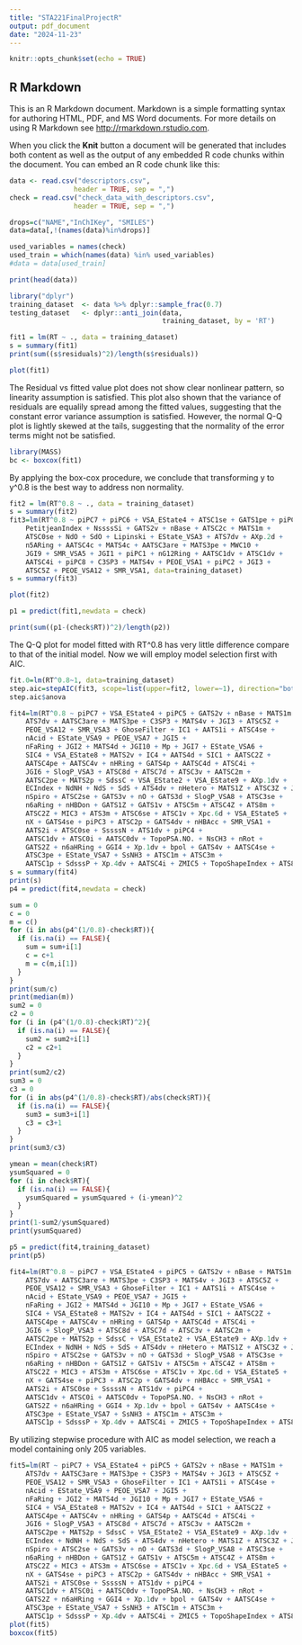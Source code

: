 ```yaml
---
title: "STA221FinalProjectR"
output: pdf_document
date: "2024-11-23"
---
```


```r
knitr::opts_chunk$set(echo = TRUE)
```

## R Markdown

This is an R Markdown document. Markdown is a simple formatting syntax for authoring HTML, PDF, and MS Word documents. For more details on using R Markdown see <http://rmarkdown.rstudio.com>.

When you click the **Knit** button a document will be generated that includes both content as well as the output of any embedded R code chunks within the document. You can embed an R code chunk like this:

```r
data <- read.csv("descriptors.csv",
                header = TRUE, sep = ",")
check = read.csv("check_data_with_descriptors.csv",
                header = TRUE, sep = ",")
```

```r
drops=c("NAME","InChIKey", "SMILES")
data=data[,!(names(data)%in%drops)]
```

```r
used_variables = names(check)
used_train = which(names(data) %in% used_variables)
#data = data[used_train]
```
```r
print(head(data))
```


```r
library("dplyr")
training_dataset  <- data %>% dplyr::sample_frac(0.7)
testing_dataset   <- dplyr::anti_join(data, 
                                      training_dataset, by = 'RT')
```
```r
fit1 = lm(RT ~ ., data = training_dataset)
s = summary(fit1)
print(sum((s$residuals)^2)/length(s$residuals))
```

```r
plot(fit1)
```

The Residual vs fitted value plot does not show clear nonlinear pattern, so linearity assumption is satisfied. This plot also shown that the variance of residuals are equalily spread among the fitted values, suggesting that the constant error variance assumption is satisfied. However, the normal Q-Q plot is lightly skewed at the tails, suggesting that the normality of the error terms might not be satisfied.

```r
library(MASS)
bc <- boxcox(fit1)
```

By applying the box-cox procedure, we conclude that transforming y to y^0.8 is the best way to address non normality.

```r
fit2 = lm(RT^0.8 ~ ., data = training_dataset)
s = summary(fit2)
fit3=lm(RT^0.8 ~ piPC7 + piPC6 + VSA_EState4 + ATSC1se + GATS1pe + piPC5 + 
    PetitjeanIndex + NssssSi + GATS2v + nBase + ATSC2c + MATS1m + 
    ATSC0se + NdO + SdO + Lipinski + EState_VSA3 + ATS7dv + AXp.2d + 
    n5ARing + AATSC4c + MATS4c + AATSC3are + MATS3pe + MWC10 + 
    JGI9 + SMR_VSA5 + JGI1 + piPC1 + nG12Ring + AATSC1dv + ATSC1dv + 
    AATSC4i + piPC8 + C3SP3 + MATS4v + PEOE_VSA1 + piPC2 + JGI3 + 
    ATSC5Z + PEOE_VSA12 + SMR_VSA1, data=training_dataset)
s = summary(fit3)
```


```r
plot(fit2)
```

```r
p1 = predict(fit1,newdata = check)
```
```r
print(sum((p1-(check$RT))^2)/length(p2))
```
The Q-Q plot for model fitted with RT^0.8 has very little difference compare to that of the initial model.
Now we will employ model selection first with AIC.
```r
fit.0=lm(RT^0.8~1, data=training_dataset)
step.aic=stepAIC(fit3, scope=list(upper=fit2, lower=~1), direction="both", k=2, trace=FALSE)
step.aic$anova
```
```r
fit4=lm(RT^0.8 ~ piPC7 + VSA_EState4 + piPC5 + GATS2v + nBase + MATS1m + 
    ATS7dv + AATSC3are + MATS3pe + C3SP3 + MATS4v + JGI3 + ATSC5Z + 
    PEOE_VSA12 + SMR_VSA3 + GhoseFilter + IC1 + AATS1i + ATSC4se + 
    nAcid + EState_VSA9 + PEOE_VSA7 + JGI5 + 
    nFaRing + JGI2 + MATS4d + JGI10 + Mp + JGI7 + EState_VSA6 + 
    SIC4 + VSA_EState8 + MATS2v + IC4 + AATS4d + SIC1 + AATSC2Z + 
    AATSC4pe + AATSC4v + nHRing + GATS4p + AATSC4d + ATSC4i + 
    JGI6 + SlogP_VSA3 + ATSC8d + ATSC7d + ATSC3v + AATSC2m + 
    AATSC2pe + MATS2p + SdssC + VSA_EState2 + VSA_EState9 + AXp.1dv + 
    ECIndex + NdNH + NdS + SdS + ATS4dv + nHetero + MATS1Z + ATSC3Z + JGI4 + NdssS + EState_VSA1 + ATSC2d + 
    nSpiro + ATSC2se + GATS3v + nO + GATS3d + SlogP_VSA8 + ATSC3se + 
    n6aRing + nHBDon + GATS1Z + GATS1v + ATSC5m + ATSC4Z + ATS8m + 
    ATSC2Z + MIC3 + ATS3m + ATSC6se + ATSC1v + Xpc.6d + VSA_EState5 + 
    nX + GATS4se + piPC3 + ATSC2p + GATS4dv + nHBAcc + SMR_VSA1 + 
    AATS2i + ATSC0se + SssssN + ATS1dv + piPC4 + 
    AATSC1dv + ATSC0i + AATSC0dv + TopoPSA.NO. + NsCH3 + nRot + 
    GATS2Z + n6aHRing + GGI4 + Xp.1dv + bpol + GATS4v + AATSC4se + 
    ATSC3pe + EState_VSA7 + SsNH3 + ATSC1m + ATSC3m + 
    AATSC1p + SdsssP + Xp.4dv + AATSC4i + ZMIC5 + TopoShapeIndex + ATS8dv, data=training_dataset)
s = summary(fit4)
print(s)
p4 = predict(fit4,newdata = check)
```

```r
sum = 0
c = 0
m = c()
for (i in abs(p4^(1/0.8)-check$RT)){
  if (is.na(i) == FALSE){
    sum = sum+i[1]
    c = c+1
    m = c(m,i[1])
  }
}
print(sum/c)
print(median(m))
sum2 = 0
c2 = 0
for (i in (p4^(1/0.8)-check$RT)^2){
  if (is.na(i) == FALSE){
    sum2 = sum2+i[1]
    c2 = c2+1
  }
}
print(sum2/c2)
sum3 = 0
c3 = 0
for (i in abs(p4^(1/0.8)-check$RT)/abs(check$RT)){
  if (is.na(i) == FALSE){
    sum3 = sum3+i[1]
    c3 = c3+1
  }
}
print(sum3/c3)
```
```r
ymean = mean(check$RT)
ysumSquared = 0
for (i in check$RT){
  if (is.na(i) == FALSE){
    ysumSquared = ysumSquared + (i-ymean)^2
  }
}
print(1-sum2/ysumSquared)
print(ysumSquared)
```

```r
p5 = predict(fit4,training_dataset)
print(p5)
```

```r
fit4=lm(RT^0.8 ~ piPC7 + VSA_EState4 + piPC5 + GATS2v + nBase + MATS1m + 
    ATS7dv + AATSC3are + MATS3pe + C3SP3 + MATS4v + JGI3 + ATSC5Z + 
    PEOE_VSA12 + SMR_VSA3 + GhoseFilter + IC1 + AATS1i + ATSC4se + 
    nAcid + EState_VSA9 + PEOE_VSA7 + JGI5 + 
    nFaRing + JGI2 + MATS4d + JGI10 + Mp + JGI7 + EState_VSA6 + 
    SIC4 + VSA_EState8 + MATS2v + IC4 + AATS4d + SIC1 + AATSC2Z + 
    AATSC4pe + AATSC4v + nHRing + GATS4p + AATSC4d + ATSC4i + 
    JGI6 + SlogP_VSA3 + ATSC8d + ATSC7d + ATSC3v + AATSC2m + 
    AATSC2pe + MATS2p + SdssC + VSA_EState2 + VSA_EState9 + AXp.1dv + 
    ECIndex + NdNH + NdS + SdS + ATS4dv + nHetero + MATS1Z + ATSC3Z + JGI4 + NdssS + EState_VSA1 + ATSC2d + 
    nSpiro + ATSC2se + GATS3v + nO + GATS3d + SlogP_VSA8 + ATSC3se + 
    n6aRing + nHBDon + GATS1Z + GATS1v + ATSC5m + ATSC4Z + ATS8m + 
    ATSC2Z + MIC3 + ATS3m + ATSC6se + ATSC1v + Xpc.6d + VSA_EState5 + 
    nX + GATS4se + piPC3 + ATSC2p + GATS4dv + nHBAcc + SMR_VSA1 + 
    AATS2i + ATSC0se + SssssN + ATS1dv + piPC4 + 
    AATSC1dv + ATSC0i + AATSC0dv + TopoPSA.NO. + NsCH3 + nRot + 
    GATS2Z + n6aHRing + GGI4 + Xp.1dv + bpol + GATS4v + AATSC4se + 
    ATSC3pe + EState_VSA7 + SsNH3 + ATSC1m + ATSC3m + 
    AATSC1p + SdsssP + Xp.4dv + AATSC4i + ZMIC5 + TopoShapeIndex + ATS8dv, data=training_dataset)
```

By utilizing stepwise procedure with AIC as model selection, we reach a model containing only 205 variables.

```r
fit5=lm(RT ~ piPC7 + VSA_EState4 + piPC5 + GATS2v + nBase + MATS1m + 
    ATS7dv + AATSC3are + MATS3pe + C3SP3 + MATS4v + JGI3 + ATSC5Z + 
    PEOE_VSA12 + SMR_VSA3 + GhoseFilter + IC1 + AATS1i + ATSC4se + 
    nAcid + EState_VSA9 + PEOE_VSA7 + JGI5 + 
    nFaRing + JGI2 + MATS4d + JGI10 + Mp + JGI7 + EState_VSA6 + 
    SIC4 + VSA_EState8 + MATS2v + IC4 + AATS4d + SIC1 + AATSC2Z + 
    AATSC4pe + AATSC4v + nHRing + GATS4p + AATSC4d + ATSC4i + 
    JGI6 + SlogP_VSA3 + ATSC8d + ATSC7d + ATSC3v + AATSC2m + 
    AATSC2pe + MATS2p + SdssC + VSA_EState2 + VSA_EState9 + AXp.1dv + 
    ECIndex + NdNH + NdS + SdS + ATS4dv + nHetero + MATS1Z + ATSC3Z + JGI4 + NdssS + EState_VSA1 + ATSC2d + 
    nSpiro + ATSC2se + GATS3v + nO + GATS3d + SlogP_VSA8 + ATSC3se + 
    n6aRing + nHBDon + GATS1Z + GATS1v + ATSC5m + ATSC4Z + ATS8m + 
    ATSC2Z + MIC3 + ATS3m + ATSC6se + ATSC1v + Xpc.6d + VSA_EState5 + 
    nX + GATS4se + piPC3 + ATSC2p + GATS4dv + nHBAcc + SMR_VSA1 + 
    AATS2i + ATSC0se + SssssN + ATS1dv + piPC4 + 
    AATSC1dv + ATSC0i + AATSC0dv + TopoPSA.NO. + NsCH3 + nRot + 
    GATS2Z + n6aHRing + GGI4 + Xp.1dv + bpol + GATS4v + AATSC4se + 
    ATSC3pe + EState_VSA7 + SsNH3 + ATSC1m + ATSC3m + 
    AATSC1p + SdsssP + Xp.4dv + AATSC4i + ZMIC5 + TopoShapeIndex + ATS8dv, data=training_dataset)
plot(fit5)
boxcox(fit5)
```